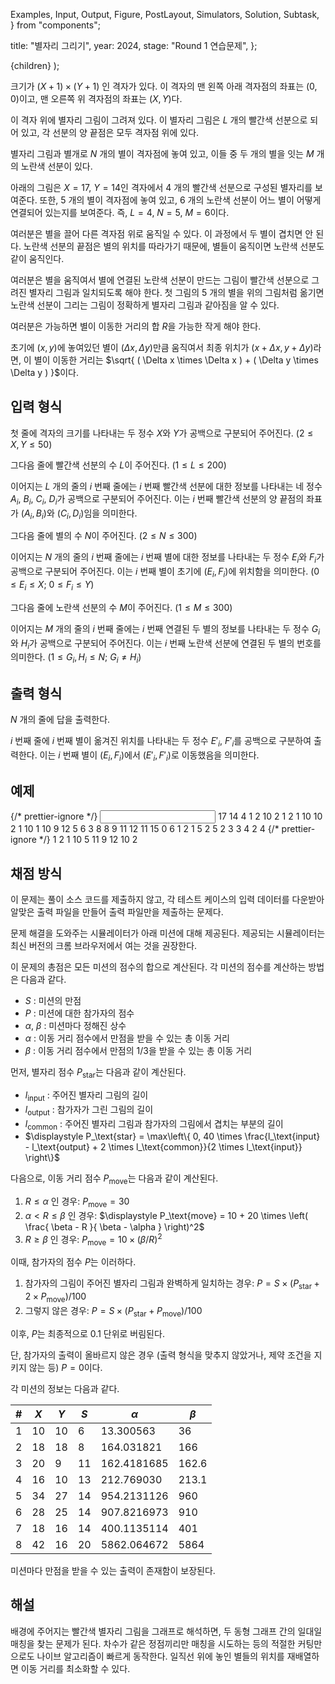   Examples,
  Input,
  Output,
  Figure,
  PostLayout,
  Simulators,
  Solution,
  Subtask,
} from "components";

  title: "별자리 그리기",
  year: 2024,
  stage: "Round 1 연습문제",
};

  <PostLayout meta={meta}>{children}</PostLayout>
);

크기가 $(X+1) \times (Y+1)$ 인 격자가 있다.
이 격자의 맨 왼쪽 아래 격자점의 좌표는 $(0, 0)$이고,
맨 오른쪽 위 격자점의 좌표는 $(X, Y)$다.

이 격자 위에 별자리 그림이 그려져 있다.
이 별자리 그림은 $L$ 개의 빨간색 선분으로 되어 있고,
각 선분의 양 끝점은 모두 격자점 위에 있다.

별자리 그림과 별개로 $N$ 개의 별이 격자점에 놓여 있고,
이들 중 두 개의 별을 잇는 $M$ 개의 노란색 선분이 있다.

아래의 그림은 $X = 17$, $Y = 14$인 격자에서
$4$ 개의 빨간색 선분으로 구성된 별자리를 보여준다.
또한, $5$ 개의 별이 격자점에 놓여 있고,
$6$ 개의 노란색 선분이 어느 별이 어떻게 연결되어 있는지를 보여준다.
즉, $L = 4$, $N = 5$, $M = 6$이다.

<div style={{ display: "flex" }}>
  <Figure
    src="/2023/8-1.784803503233f8d3.jpeg"
    width={500}
  />
</div>

여러분은 별을 끌어 다른 격자점 위로 움직일 수 있다.
이 과정에서 두 별이 겹치면 안 된다.
노란색 선분의 끝점은 별의 위치를 따라가기 때문에,
별들이 움직이면 노란색 선분도 같이 움직인다.

<div style={{ display: "flex" }}>
  <Figure
    src="/2023/8-2.9e56936880e56222.jpeg"
    width={500}
  />
</div>

여러분은 별을 움직여서
별에 연결된 노란색 선분이 만드는 그림이
빨간색 선분으로 그려진 별자리 그림과 일치되도록 해야 한다.
첫 그림의 $5$ 개의 별을 위의 그림처럼 옮기면
노란색 선분이 그리는 그림이
정확하게 별자리 그림과 같아짐을 알 수 있다.

<div style={{ display: "flex" }}>
  <Figure
    src="/2023/8-3.b1ce2cec43d2fa6f.jpeg"
    width={500}
  />
</div>

여러분은 가능하면 별이 이동한 거리의 합 $R$을 가능한 작게 해야 한다.

초기에 $(x, y)$에 놓여있던 별이 $(\Delta x, \Delta y)$만큼 움직여서
최종 위치가 $(x + \Delta x, y + \Delta y)$라면,
이 별이 이동한 거리는 $\sqrt{ ( \Delta x \times \Delta x ) + ( \Delta y \times \Delta y ) }$이다.

## 입력 형식

첫 줄에 격자의 크기를 나타내는 두 정수 $X$와 $Y$가
공백으로 구분되어 주어진다.
($2 \le X, Y \le 50$)

그다음 줄에 빨간색 선분의 수 $L$이 주어진다.
($1 \le L \le 200$)

이어지는 $L$ 개의 줄의 $i$ 번째 줄에는
$i$ 번째 빨간색 선분에 대한 정보를 나타내는 네 정수
$A_i$, $B_i$, $C_i$, $D_i$가
공백으로 구분되어 주어진다.
이는 $i$ 번째 빨간색 선분의 양 끝점의 좌표가
$(A_i, B_i)$와 $(C_i, D_i)$임을 의미한다.

그다음 줄에 별의 수 $N$이 주어진다. ($2 \le N \le 300$)

이어지는 $N$ 개의 줄의 $i$ 번째 줄에는
$i$ 번째 별에 대한 정보를 나타내는 두 정수
$E_i$와 $F_i$가
공백으로 구분되어 주어진다.
이는 $i$ 번째 별이 초기에
$(E_i, F_i)$에 위치함을 의미한다.
($0 \le E_i \le X;$ $0 \le F_i \le Y$)

그다음 줄에 노란색 선분의 수 $M$이 주어진다.
($1 \le M \le 300$)

이어지는 $M$ 개의 줄의 $i$ 번째 줄에는
$i$ 번째 연결된 두 별의 정보를 나타내는 두 정수
$G_i$와 $H_i$가
공백으로 구분되어 주어진다.
이는 $i$ 번째 노란색 선분에 연결된 두 별의 번호를 의미한다.
($1 \le G_i, H_i \le N;$ $G_i \ne H_i$)

## 출력 형식

$N$ 개의 줄에 답을 출력한다.

$i$ 번째 줄에
$i$ 번째 별이 옮겨진 위치를 나타내는
두 정수 $E'_i$, $F'_i$를 공백으로 구분하여 출력한다.
이는 $i$ 번째 별이 $(E_i, F_i)$에서 $(E'_i, F'_i)$로
이동했음을 의미한다.

## 예제

<Examples>
  {/* prettier-ignore */}
  <Input>
17 14
4
1 2 10 2
1 2 1 10
10 2 1 10
1 10 9 12
5
6 3
8 8
9 11
12 11
15 0
6
1 2
1 5
2 5
2 3
3 4
2 4
  </Input>
  {/* prettier-ignore */}
  <Output>
1 2
1 10
5 11
9 12
10 2
  </Output>
</Examples>

## 채점 방식

이 문제는 풀이 소스 코드를 제출하지 않고, 각 테스트 케이스의 입력 데이터를 다운받아 알맞은 출력 파일을 만들어 출력 파일만을 제출하는 문제다.

문제 해결을 도와주는 시뮬레이터가 아래 미션에 대해 제공된다. 제공되는 시뮬레이터는 최신 버전의 크롬 브라우저에서 여는 것을 권장한다.

<Simulators
  urlPrefix="https://nypc-static.s3.ap-northeast-2.amazonaws.com/2023/simulator/starlight.0ae98325d3fa5a9b/index.html"
  count={8}
/>

이 문제의 총점은 모든 미션의 점수의 합으로 계산된다.
각 미션의 점수를 계산하는 방법은 다음과 같다.

* $S$ : 미션의 만점
* $P$ : 미션에 대한 참가자의 점수
* $\alpha$, $\beta$ : 미션마다 정해진 상수
* $\alpha$ : 이동 거리 점수에서 만점을 받을 수 있는 총 이동 거리
* $\beta$ : 이동 거리 점수에서 만점의 $1/3$을 받을 수 있는 총 이동 거리

먼저, 별자리 점수 $P_\text{star}$는 다음과 같이 계산된다.
* $l_\text{input}$ : 주어진 별자리 그림의 길이
* $l_\text{output}$ : 참가자가 그린 그림의 길이
* $l_\text{common}$ : 주어진 별자리 그림과 참가자의 그림에서 겹치는 부분의 길이
* $\displaystyle P_\text{star} = \max\left\{ 0, 40 \times \frac{l_\text{input} - l_\text{output} + 2 \times l_\text{common}}{2 \times l_\text{input}} \right\}$

다음으로, 이동 거리 점수 $P_\text{move}$는 다음과 같이 계산된다.
1. $R \le \alpha$ 인 경우: $P_\text{move} = 30$
2. $\alpha < R \le \beta$ 인 경우: $\displaystyle P_\text{move} = 10 + 20 \times \left( \frac{ \beta - R }{ \beta - \alpha } \right)^2$
3. $R \ge \beta$ 인 경우: $P_\text{move} = 10 \times ( \beta / R )^2$

이때, 참가자의 점수 $P$는 이러하다.
1. 참가자의 그림이 주어진 별자리 그림과 완벽하게 일치하는 경우: $P = S \times \left( P_\text{star} + 2 \times P_\text{move} \right) / 100$
2. 그렇지 않은 경우: $P = S \times \left( P_\text{star} + P_\text{move} \right) / 100$

이후, $P$는 최종적으로 $0.1$ 단위로 버림된다.

단, 참가자의 출력이 올바르지 않은 경우
(출력 형식을 맞추지 않았거나, 제약 조건을 지키지 않는 등)
$P = 0$이다.

각 미션의 정보는 다음과 같다.

| #    | $X$  | $Y$  | $S$  | $\alpha$       | $\beta$  |
|------|------|------|------|----------------|----------|
| $1$  | $10$ | $10$ | $6$  | $13.300563$    | $36$     |
| $2$  | $18$ | $18$ | $8$  | $164.031821$   | $166$    |
| $3$  | $20$ | $9$  | $11$ | $162.4181685$  | $162.6$  |
| $4$  | $16$ | $10$ | $13$ | $212.769030$   | $213.1$  |
| $5$  | $34$ | $27$ | $14$ | $954.2131126$  | $960$    |
| $6$  | $28$ | $25$ | $14$ | $907.8216973$  | $910$    |
| $7$  | $18$ | $16$ | $14$ | $400.1135114$  | $401$    |
| $8$  | $42$ | $16$ | $20$ | $5862.064672$  | $5864$   |

미션마다 만점을 받을 수 있는 출력이 존재함이 보장된다.

## 해설

<Solution>
배경에 주어지는 빨간색 별자리 그림을 그래프로 해석하면, 두 동형 그래프 간의 일대일 매칭을 찾는 문제가 된다.
차수가 같은 정점끼리만 매칭을 시도하는 등의 적절한 커팅만으로도 나이브 알고리즘이 빠르게 동작한다.
일직선 위에 놓인 별들의 위치를 재배열하면 이동 거리를 최소화할 수 있다.
</Solution>
